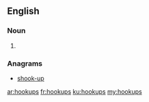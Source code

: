 ==English==

===Noun===
{{head|en|plural}}

# {{plural of|hookup|lang=en|nocat=1}}

===Anagrams===
* [[shook-up#English|shook-up]]

[[ar:hookups]]
[[fr:hookups]]
[[ku:hookups]]
[[my:hookups]]